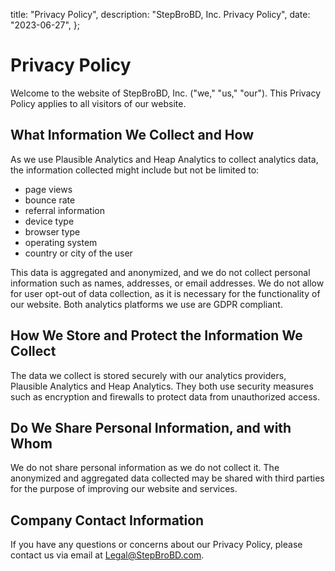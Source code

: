   title: "Privacy Policy",
  description: "StepBroBD, Inc. Privacy Policy",
  date: "2023-06-27",
};

# Privacy Policy

Welcome to the website of StepBroBD, Inc. ("we," "us," "our"). This Privacy
Policy applies to all visitors of our website.

## What Information We Collect and How

As we use Plausible Analytics and Heap Analytics to collect analytics data, the
information collected might include but not be limited to:

- page views
- bounce rate
- referral information
- device type
- browser type
- operating system
- country or city of the user

This data is aggregated and anonymized, and we do not collect personal
information such as names, addresses, or email addresses. We do not allow for
user opt-out of data collection, as it is necessary for the functionality of our
website. Both analytics platforms we use are GDPR compliant.

## How We Store and Protect the Information We Collect

The data we collect is stored securely with our analytics providers, Plausible
Analytics and Heap Analytics. They both use security measures such as encryption
and firewalls to protect data from unauthorized access.

## Do We Share Personal Information, and with Whom

We do not share personal information as we do not collect it. The anonymized and
aggregated data collected may be shared with third parties for the purpose of
improving our website and services.

## Company Contact Information

If you have any questions or concerns about our Privacy Policy, please contact
us via email at [Legal@StepBroBD.com](mailto:Legal@StepBroBD.com).
